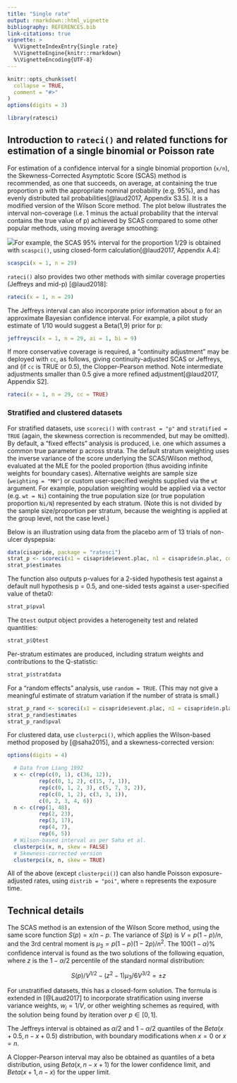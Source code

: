 ```yaml
---
title: "Single rate"
output: rmarkdown::html_vignette
bibliography: REFERENCES.bib
link-citations: true
vignette: >
  %\VignetteIndexEntry{Single rate}
  %\VignetteEngine{knitr::rmarkdown}
  %\VignetteEncoding{UTF-8}
---
```


```r
knitr::opts_chunk$set(
  collapse = TRUE,
  comment = "#>"
)
options(digits = 3)
```

```r
library(ratesci)
```

## Introduction to `rateci()` and related functions for estimation of a single binomial or Poisson rate

For estimation of a confidence interval for a single binomial proportion (`x/n`), the Skewness-Corrected Asymptotic Score (SCAS) method is recommended, as one that succeeds, on average, at containing the true proportion p with the appropriate nominal probability (e.g. 95%), and has evenly distributed tail probabilities[@laud2017, Appendix S3.5]. It is a modified version of the Wilson Score method. The plot below illustrates the interval non-coverage (i.e. 1 minus the actual probability that the interval contains the true value of p) achieved by SCAS compared to some other popular methods, using moving average smoothing:

![](../man/figures/singlepropLNCP50.png)For example, the SCAS 95% interval for the proportion 1/29 is obtained with `scaspci()`, using closed-form calculation[@laud2017, Appendix A.4]:

```r
scaspci(x = 1, n = 29)
```

`rateci()` also provides two other methods with similar coverage properties (Jeffreys and mid-p) [@laud2018]:

```r
rateci(x = 1, n = 29)
```

The Jeffreys interval can also incorporate prior information about p for an approximate Bayesian confidence interval. For example, a pilot study estimate of 1/10 would suggest a Beta(1,9) prior for p:

```r
jeffreysci(x = 1, n = 29, ai = 1, bi = 9)
```

If more conservative coverage is required, a "continuity adjustment" may be deployed with `cc`, as follows, giving continuity-adjusted SCAS or Jeffreys, and (if `cc` is TRUE or 0.5), the Clopper-Pearson method. Note intermediate adjustments smaller than 0.5 give a more refined adjustment[@laud2017, Appendix S2].

```r
rateci(x = 1, n = 29, cc = TRUE)
```

### Stratified and clustered datasets

For stratified datasets, use `scoreci()` with `contrast = "p"` and `stratified = TRUE` (again, the skewness correction is recommended, but may be omitted). By default, a "fixed effects" analysis is produced, i.e. one which assumes a common true parameter p across strata. The default stratum weighting uses the inverse variance of the score underlying the SCAS/Wilson method, evaluated at the MLE for the pooled proportion (thus avoiding infinite weights for boundary cases). Alternative weights are sample size (`weighting = "MH"`) or custom user-specified weights supplied via the `wt` argument. For example, population weighting would be applied via a vector (e.g. `wt = Ni`) containing the true population size (or true population proportion `Ni/N`) represented by each stratum. (Note this is not divided by the sample size/proportion per stratum, because the weighting is applied at the group level, not the case level.)

Below is an illustration using data from the placebo arm of 13 trials of non-ulcer dyspepsia:

```r
data(cisapride, package = "ratesci")
strat_p <- scoreci(x1 = cisapride$event.plac, n1 = cisapride$n.plac, contrast = "p", stratified = TRUE)
strat_p$estimates
```

The function also outputs p-values for a 2-sided hypothesis test against a default null hypothesis p = 0.5, and one-sided tests against a user-specified value of theta0:

```r
strat_p$pval
```

The `Qtest` output object provides a heterogeneity test and related quantities:

```r
strat_p$Qtest
```

Per-stratum estimates are produced, including stratum weights and contributions to the Q-statistic:

```r
strat_p$stratdata
```

For a "random effects" analysis, use `random = TRUE`. (This may not give a meaningful estimate of stratum variation if the number of strata is small.)

```r
strat_p_rand <- scoreci(x1 = cisapride$event.plac, n1 = cisapride$n.plac, contrast = "p", stratified = TRUE, random = TRUE)
strat_p_rand$estimates
strat_p_rand$pval
```

For clustered data, use `clusterpci()`, which applies the Wilson-based method proposed by [@saha2015], and a skewness-corrected version:

```r
options(digits = 4)
```

```r
  # Data from Liang 1992
  x <- c(rep(c(0, 1), c(36, 12)),
          rep(c(0, 1, 2), c(15, 7, 1)),
          rep(c(0, 1, 2, 3), c(5, 7, 3, 2)),
          rep(c(0, 1, 2), c(3, 3, 1)),
          c(0, 2, 3, 4, 6))
  n <- c(rep(1, 48),
          rep(2, 23),
          rep(3, 17),
          rep(4, 7),
          rep(6, 5))
  # Wilson-based interval as per Saha et al.
  clusterpci(x, n, skew = FALSE)
  # Skewness-corrected version
  clusterpci(x, n, skew = TRUE)
```

All of the above (except `clusterpci()`) can also handle Poisson exposure-adjusted rates, using `distrib = "poi"`, where `n` represents the exposure time.

## Technical details

The SCAS method is an extension of the Wilson Score method, using the same score function $S(p) = x / n - p$. The variance of $S(p)$ is $V = p(1 - p)/n$, and the 3rd central moment is $\mu_3 = p(1 - p)(1 - 2p)/n^2$. The $100(1 - \alpha)\%$ confidence interval is found as the two solutions of the following equation, where $z$ is the $1 - \alpha / 2$ percentile of the standard normal distribution:

$$
S(p)/V^{1/2} - (z^2 - 1)\mu_3/6V^{3/2} = \pm z
$$

For unstratified datasets, this has a closed-form solution. The formula is extended in [@Laud2017] to incorporate stratification using inverse variance weights, $w_i = 1 / V$, or other weighting schemes as required, with the solution being found by iteration over $p \in [0, 1]$.

The Jeffreys interval is obtained as $\alpha / 2$ and $1 - \alpha / 2$ quantiles of the $Beta(x + 0.5, n - x + 0.5)$ distribution, with boundary modifications when $x = 0$ or $x = n$.

A Clopper-Pearson interval may also be obtained as quantiles of a beta distribution, using $Beta(x, n - x + 1)$ for the lower confidence limit, and $Beta(x + 1, n - x)$ for the upper limit.

<!-- The mid-p interval requires iteration to identify limits satisfying the inequalities specified ... -->

<!-- ## Additional details -->

<!-- Confidence intervals for a single binomial proportion, x/n, have a long history. The 'classic' ('conventional' / 'textbook') method everyone learns about in school is known as the Wald method, based on a large-sample "simple asymptotic" Normal approximation. It is easily demonstrated that this method generally fails to achieve the nominal confidence level, even when n is quite large. In other words, a 95% Wald confidence interval will contain the true value of p less than 95% of the time. For small proportions, the actual coverage can be alarmingly low. the Wald method can also produce intervals that contain impossible negative values of p, and an extremely unrealistic interval of [0, 0] when x = 0. -->
